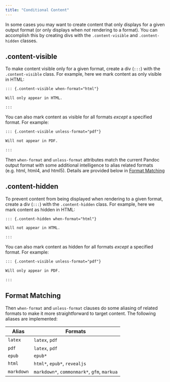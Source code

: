 ```yaml
---
title: "Conditional Content"
---
```


In some cases you may want to create content that only displays for a given output format (or only displays when *not* rendering to a format). You can accomplish this by creating divs with the `.content-visible` and `.content-hidden` classes.

## .content-visible

To make content visible only for a given format, create a div (`:::`) with the `.content-visible` class. For example, here we mark content as only visible in HTML:

``` markdown
::: {.content-visible when-format="html"}

Will only appear in HTML.

:::
```

You can also mark content as visible for all formats *except* a specified format. For example:

``` markdown
::: {.content-visible unless-format="pdf"}

Will not appear in PDF.

:::
```

Then `when-format` and `unless-format` attributes match the current Pandoc output format with some additional intelligence to alias related formats (e.g. html, html4, and html5). Details are provided below in [Format Matching](#format-matching)

## .content-hidden

To prevent content from being displayed when rendering to a given format, create a div (`:::`) with the `.content-hidden` class. For example, here we mark content as hidden in HTML:

``` markdown
::: {.content-hidden when-format="html"}

Will not appear in HTML.

:::
```

You can also mark content as hidden for all formats *except* a specified format. For example:

``` markdown
::: {.content-visible unless-format="pdf"}

Will only appear in PDF.

:::
```

## Format Matching {#format-matching}

Then `when-format` and `unless-format` clauses do some aliasing of related formats to make it more straightforward to target content. The following aliases are implemented:

| Alias      | Formats                                     |
|------------|---------------------------------------------|
| `latex`    | `latex`, `pdf`                              |
| `pdf`      | `latex`, `pdf`                              |
| `epub`     | `epub*`                                     |
| `html`     | `html*`, `epub*`, `revealjs`                |
| `markdown` | `markdown*`, `commonmark*`, `gfm`, `markua` |
